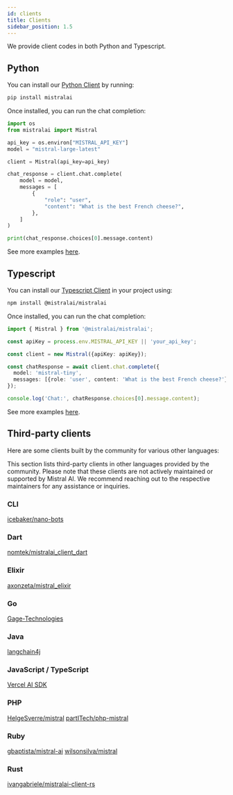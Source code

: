 ```yaml
---
id: clients
title: Clients
sidebar_position: 1.5
---
```



We provide client codes in both Python and Typescript.

## Python 

You can install our [Python Client](https://github.com/mistralai/client-python) by running:
```bash
pip install mistralai
```

Once installed, you can run the chat completion: 
```python
import os
from mistralai import Mistral

api_key = os.environ["MISTRAL_API_KEY"]
model = "mistral-large-latest"

client = Mistral(api_key=api_key)

chat_response = client.chat.complete(
    model = model,
    messages = [
        {
            "role": "user",
            "content": "What is the best French cheese?",
        },
    ]
)

print(chat_response.choices[0].message.content)

```

See more examples [here](https://github.com/mistralai/client-python/tree/main/examples).

## Typescript

You can install our [Typescript Client](https://github.com/mistralai/client-ts) in your project using:

```bash
npm install @mistralai/mistralai
```

Once installed, you can run the chat completion:

```typescript
import { Mistral } from '@mistralai/mistralai';

const apiKey = process.env.MISTRAL_API_KEY || 'your_api_key';

const client = new Mistral({apiKey: apiKey});

const chatResponse = await client.chat.complete({
  model: 'mistral-tiny',
  messages: [{role: 'user', content: 'What is the best French cheese?'}],
});

console.log('Chat:', chatResponse.choices[0].message.content);
```

See more examples [here](https://github.com/mistralai/client-ts/tree/main/examples).

## Third-party clients

Here are some clients built by the community for various other languages:

This section lists third-party clients in other languages provided by the community.
Please note that these clients are not actively maintained or supported by Mistral AI.
We recommend reaching out to the respective maintainers for any assistance or inquiries.

### CLI
[icebaker/nano-bots](https://github.com/icebaker/ruby-nano-bots)

### Dart
[nomtek/mistralai_client_dart](https://github.com/nomtek/mistralai_client_dart)

### Elixir
[axonzeta/mistral_elixir](https://github.com/axonzeta/mistral_elixir)

### Go
[Gage-Technologies](https://github.com/Gage-Technologies/mistral-go)

### Java
[langchain4j](https://github.com/langchain4j/langchain4j)

### JavaScript / TypeScript
[Vercel AI SDK](https://github.com/vercel/ai)

### PHP
[HelgeSverre/mistral](https://github.com/HelgeSverre/mistral)
[partITech/php-mistral](https://github.com/partITech/php-mistral)

### Ruby
[gbaptista/mistral-ai](https://github.com/gbaptista/mistral-ai)
[wilsonsilva/mistral](https://github.com/wilsonsilva/mistral)

### Rust
[ivangabriele/mistralai-client-rs](https://github.com/ivangabriele/mistralai-client-rs)
